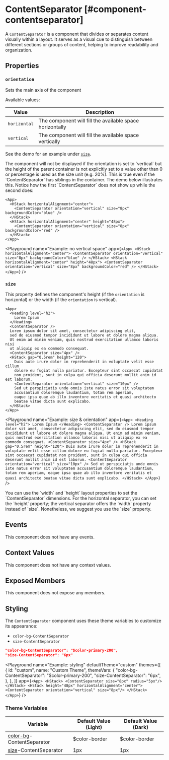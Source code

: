 
# ContentSeparator [#component-contentseparator]

A `ContentSeparator` is a component that divides or separates content visually within a layout. It serves as a visual cue to distinguish between different sections or groups of content, helping to improve readability and organization.

## Properties

### `orientation`

Sets the main axis of the component

Available values:

| Value | Description |
| --- | --- |
| `horizontal` | The component will fill the available space horizontally |
| `vertical` | The component will fill the available space vertically |


See the demo for an example under [`size`](#size).

<Callout type="info" emoji="📔">
The component will not be displayed if the orientation is set to `vertical` but the height of the parent container is not explicitly set to a value other than 0 or percentage is used as the size unit (e.g. 20%).
This is true even if the `ContentSeparator` has siblings in the container.
The demo below illustrates this.
Notice how the first `ContentSeparator` does not show up while the second does:
</Callout>

```ueml copy /height="48px"/
<App>
  <HStack horizontalAlignment="center">
    <ContentSeparator orientation="vertical" size="8px" backgroundColor="blue" />
  </HStack>
  <HStack horizontalAlignment="center" height="48px">
    <ContentSeparator orientation="vertical" size="8px" backgroundColor="red" />
  </HStack>
</App>
```

<Playground
  name="Example: no vertical space"
  app={`
  <App>
    <HStack horizontalAlignment="center">
      <ContentSeparator orientation="vertical" size="8px" backgroundColor="blue" />
    </HStack>
    <HStack horizontalAlignment="center" height="48px">
      <ContentSeparator orientation="vertical" size="8px" backgroundColor="red" />
    </HStack>
  </App>
  `}
/>

### `size`

This property defines the component's height (if the `orientation` is horizontal) or the width (if the `orientation` is vertical).

```ueml copy
<App>
  <Heading level="h2">
    Lorem Ipsum
  </Heading>
  <ContentSeparator />
  Lorem ipsum dolor sit amet, consectetur adipiscing elit,
  sed do eiusmod tempor incididunt ut labore et dolore magna aliqua.
  Ut enim ad minim veniam, quis nostrud exercitation ullamco laboris nisi
  ut aliquip ex ea commodo consequat.
  <ContentSeparator size="4px" />
  <HStack gap="0.5rem" height="120">
    Duis aute irure dolor in reprehenderit in voluptate velit esse cillum
    dolore eu fugiat nulla pariatur. Excepteur sint occaecat cupidatat
    non proident, sunt in culpa qui officia deserunt mollit anim id est laborum.
    <ContentSeparator orientation="vertical" size="10px" />
    Sed ut perspiciatis unde omnis iste natus error sit voluptatem
    accusantium doloremque laudantium, totam rem aperiam,
    eaque ipsa quae ab illo inventore veritatis et quasi architecto
    beatae vitae dicta sunt explicabo.
  </HStack>
</App>
```

<Playground
  name="Example: size & orientation"
  app={`
    <App>
      <Heading level="h2">
        Lorem Ipsum
      </Heading>
      <ContentSeparator />
      Lorem ipsum dolor sit amet, consectetur adipiscing elit,
      sed do eiusmod tempor incididunt ut labore et dolore magna aliqua.
      Ut enim ad minim veniam, quis nostrud exercitation ullamco laboris nisi
      ut aliquip ex ea commodo consequat.
      <ContentSeparator size="4px" />
      <HStack gap="0.5rem" height="120">
        Duis aute irure dolor in reprehenderit in voluptate velit esse cillum
        dolore eu fugiat nulla pariatur. Excepteur sint occaecat cupidatat
        non proident, sunt in culpa qui officia deserunt mollit anim id est laborum.
        <ContentSeparator orientation="vertical" size="10px" />
        Sed ut perspiciatis unde omnis iste natus error sit voluptatem
        accusantium doloremque laudantium, totam rem aperiam,
        eaque ipsa quae ab illo inventore veritatis et quasi architecto
        beatae vitae dicta sunt explicabo.
      </HStack>
    </App>
  `}
/>

<Callout type="info" emoji="📔">
You can use the `width` and `height` layout properties to set the `ContentSeparator` dimensions.
For the horizontal separator, you can set the `height` property; the vertical separator offers the `width` property instead of `size`.
Nonetheless, we suggest you use the `size` property.
</Callout>

## Events

This component does not have any events.

## Context Values

This component does not have any context values.

## Exposed Members

This component does not expose any members.

## Styling

The `ContentSeparator` component uses these theme variables to customize its appearance:

- `color-bg-ContentSeparator`
- `size-ContentSeparator`

```json
"color-bg-ContentSeparator": "$color-primary-200",
"size-ContentSeparator": "6px"
```

<Playground
  name="Example: styling"
  defaultTheme="custom"
  themes={[
    {
      id: "custom",
      name: "Custom Theme",
      themeVars: {
        "color-bg-ContentSeparator": "$color-primary-200",
        "size-ContentSeparator": "6px",
      },
    },
  ]}
  app={`
  <App>
    <HStack>
      <ContentSeparator size="8px" radius="5px"/>
    </HStack>
    <HStack height="48px" horizontalAlignment="center">
      <ContentSeparator orientation="vertical" size="8px"/>
    </HStack>
  </App>
  `}
/>

### Theme Variables

| Variable | Default Value (Light) | Default Value (Dark) |
| --- | --- | --- |
| [color-bg](../styles-and-themes/common-units/#color-values)-ContentSeparator | $color-border | $color-border |
| [size](../styles-and-themes/common-units/#size-values)-ContentSeparator | 1px | 1px |

